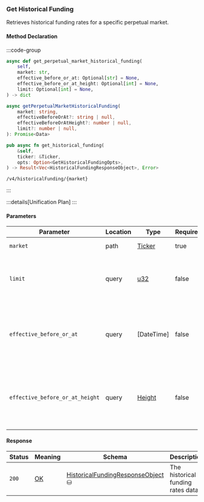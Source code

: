 ### Get Historical Funding

Retrieves historical funding rates for a specific perpetual market.

#### Method Declaration

:::code-group

```python [Python]
async def get_perpetual_market_historical_funding(
    self,
    market: str,
    effective_before_or_at: Optional[str] = None,
    effective_before_or_at_height: Optional[int] = None,
    limit: Optional[int] = None,
) -> dict
```

```typescript [TypeScript]
async getPerpetualMarketHistoricalFunding(
    market: string,
    effectiveBeforeOrAt?: string | null,
    effectiveBeforeOrAtHeight?: number | null,
    limit?: number | null,
): Promise<Data>
```

```rust [Rust]
pub async fn get_historical_funding(
    &self,
    ticker: &Ticker,
    opts: Option<GetHistoricalFundingOpts>,
) -> Result<Vec<HistoricalFundingResponseObject>, Error>
```

```url [API]
/v4/historicalFunding/{market}
```

:::

:::details[Unification Plan]
:::

#### Parameters

| Parameter                         | Location  | Type          | Required  | Description                                                           |
| --------------------------------- | --------- | ------------- | --------- | --------------------------------------------------------------------- |
| `market`                          | path      | [Ticker]      | true      | The market ticker.                                                    |
| `limit`                           | query     | [u32]         | false     | The maximum number of funding rates to retrieve.                      |
| `effective_before_or_at`          | query     | [DateTime]    | false     | The timestamp to retrieve funding rates effective before or at.       |
| `effective_before_or_at_height`   | query     | [Height]      | false     | The block height to retrieve funding rates effective before or at.    |

#### Response

| Status | Meaning     | Schema                              | Description                        |
| ------ | ----------- | ----------------------------------- | ---------------------------------- |
| `200`  | [OK]        | [HistoricalFundingResponseObject] ⛁ | The historical funding rates data. |

[Ticker]: /types/ticker
[OK]: /types/ok
[u32]: /types/u32
[Height]: /types/height
[DateTime in utc]: /types/date_time
[HistoricalFundingResponseObject]: /types/historical_funding_response_object